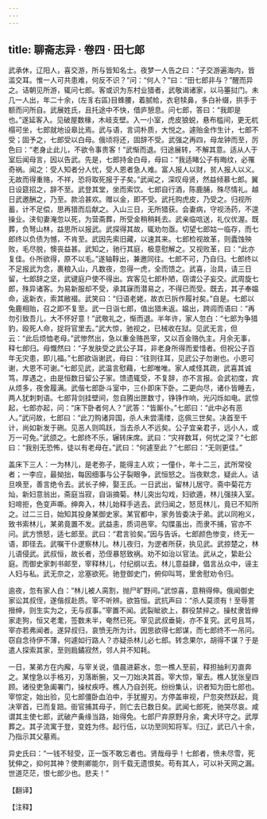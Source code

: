 ```yaml
---
---
---
```

title: 聊斋志异 · 卷四 · 田七郎
---

武承休，辽阳人，喜交游，所与皆知名士。夜梦一人告之曰：“子交游遍海内，皆滥交耳。惟一人可共患难，何反不识？”问：“何人？”曰：“田七郎非与？”醒而异之。诘朝见所游，辄问七郎。客或识为东村业猎者，武敬谒诸家，以马箠挝门。未几一人出，年二十余，(左豸右區)目蜂腰，着腻帢，衣皂犊鼻，多白补缀，拱手于额而问所自。武展姓氏，且托途中不快，借庐憩息。问七郎，答曰：“我即是也。”遂延客入。见破屋数椽，木岐支壁。入一小室，虎皮狼蜕，悬布槛间，更无杌榻可坐，七郎就地设皋比焉。武与语，言词朴质，大悦之。遽贻金作生计，七郎不受；固予之，七郎受以白母。俄顷将还，固辞不受。武强之再四，母龙钟而至，厉色曰：“老身止此儿，不欲令事贵客！”武惭而退。归途展转，不解其意。适从人于室后闻母言，因以告武。先是，七郎持金白母，母曰：“我适睹公子有晦纹，必罹奇祸。闻之：受人知者分人忧，受人恩者急人难。富人报人以财，贫人报人以义。无故而得重赂，不祥，恐将取死报于子矣。”武闻之，深叹母贤，然益倾慕七郎。翼日设筵招之，辞不至。武登其堂，坐而索饮。七郎自行酒，陈鹿脯，殊尽情礼。越日武邀酬之，乃至。款洽甚欢。赠以金，即不受。武托购虎皮，乃受之。归视所蓄，计不足偿，思再猎而后献之。入山三日，无所猎获。会妻病，守视汤药，不遑操业。浃旬妻淹忽以死，为营斋葬，所受金稍稍耗去。武亲临唁送，礼仪优渥。既葬，负弩山林，益思所以报武。武探得其故，辄劝勿亟。切望七郎姑一临存，而七郎终以负债为憾，不肯至。武因先索旧藏，以速其来。七郎检视故革，则蠹蚀殃败，毛尽脱，懊丧益甚。武知之，驰行其庭，极意慰解之。又视败革，曰：“此亦复佳。仆所欲得，原不以毛。”遂轴鞟出，兼邀同往。七郎不可，乃自归。七郎终以不足报武为念，裹粮入山，凡数夜，忽得一虎，全而馈之。武喜，治具，请三日留，七郎辞之坚，武键庭户使不得出。宾客见七郎朴陋，窃谓公子妄交。武周旋七郎，殊异诸客。为易新服却不受，承其寐而潜易之，不得已而受。既去，其子奉媪命，返新衣，索其敝裰。武笑曰：“归语老姥，故衣已拆作履衬矣。”自是。七郎以兔鹿相贻，召之即不复至。武一日诣七郎，值出猎未返。媪出，跨闾而语曰：“再勿引致吾儿，大不怀好意！”武敬礼之，惭而退。半年许，家人忽白：“七郎为争猎豹，殴死人命，捉将官里去。”武大惊，驰视之，已械收在狱。见武无言，但云：“此后烦恤老母。”武惨然出，急以重金赂邑宰，又以百金赂仇主。月余无事，释七郎归。母慨然曰：“子发肤受之武公子耳，非老身所得而爱惜者。但祝公子百年无灾患，即儿福。”七郎欲诣谢武，母曰：“往则往耳，见武公子勿谢也。小恩可谢，大恩不可谢。”七郎见武，武温言慰藉，七郎唯唯。家人咸怪其疏，武喜其诚笃，厚遇之，由是恒数日留公子家。馈遗辄受，不复辞，亦不言报。会武初度，宾从烦多，夜舍履满。武偕七郎卧斗室中，三仆即床下卧。二更向尽，诸仆皆睡去，两人犹刺刺语。七郎背剑挂壁间，忽自腾出匣数寸，铮铮作响，光闪烁如电。武惊起，七郎亦起，问：“床下卧者何人？”武答：“皆厮仆。”七郎曰：“此中必有恶人。”武问故，七郎曰：“此刀购诸异国，杀人未尝濡缕，迄佩三世矣。决首至千计，尚如新发于硎。见恶人则鸣跃，当去杀人不远矣。公子宜亲君子，远小人，或万一可免。”武颌之。七郎终不乐，辗转床席。武曰：“灾祥数耳，何忧之深？”七郎曰：“我别无恐怖，徒以有老母在。”武曰：“何遽至此？”七郎曰：“无则更佳。”

盖床下三人：一为林儿，是老弥子，能得主人欢；一僮仆，年十二三，武所常役者；一李应，最拗拙，每因细事与公子裂眼争，武恒怒之。当夜默念，疑此人。诘旦唤至，善言绝令去。武长子绅，娶王氏。一日武出，留林儿居守。斋中菊花方灿，新妇意翁出，斋庭当寂，自诣摘菊。林儿突出勾戏，妇欲遁，林儿强挟入室。妇啼拒，色变声嘶。绅奔入，林儿始释手逃去。武归闻之，怒觅林儿，竟已不知所之。过二三日，始知其投身某御史家。某官都中，家务皆委决于弟。武以同袍义，致书索林儿，某弟竟置不发。武益恚，质词邑宰。勾牒虽出，而隶不捕，官亦不问。武方愤怒，适七郎至。武曰：“君言验矣。”因与告诉。七郎颜色惨变，终无一语，即径去。武嘱干仆逻察林儿。林儿夜归，为逻者所获，执见武。武掠楚之，林儿语侵武。武叔恒，故长者，恐侄暴怒致祸。劝不如治以官法。武从之，絷赴公庭。而御史家刺书邮至，宰释林儿，付纪纲以去。林儿意益肆，倡言丛众中，诬主人妇与私。武无奈之，忿塞欲死。驰登御史门，俯仰叫骂，里舍慰劝令归。

逾夜，忽有家人白：“林儿被人脔割，抛尸旷野间。”武惊喜，意稍得伸。俄闻御史家讼其叔侄，遂偕叔赴质。宰不听辨。欲笞恒。武抗声曰：“杀人莫须有！至辱詈搢绅，则生实为之，无与叔事。”宰置不闻。武裂眦欲上，群役禁捽之。操杖隶皆绅家走狗，恒又老耄，签数未半，奄然已死。宰见武叔垂毙，亦不复究。武号且骂，宰亦若弗闻者。遂舁叔归，哀愤无所为计。因思欲得七郎谋，而七郎终不一吊问。窃自念待伊不薄，何遽如行路人？亦疑杀林儿必七郎。转念果尔，胡得不谋？于是遣人探索其家，至则扃鐍寂然，邻人并不知耗。

一日，某弟方在内廨，与宰关说，值晨进薪水，忽一樵人至前，释担抽利刃直奔之。某惶急以手格刃，刃落断腕，又一刀始决其首。宰大惊，窜去。樵人犹张皇四顾。诸役吏急阖署门，操杖疾呼。樵人乃自刭死。纷纷集认，识者知为田七郎也。宰惊定，始出验，见七郎僵卧血泊中，手犹握刃。方停盖审视，尸忽突然跃起，竟决宰首，已而复踣。衙官捕其母子，则亡去已数日矣。武闻七郎死，驰哭尽哀。咸谓其主使七郎，武破产夤缘当路，始得免。七郎尸弃原野月余，禽犬环守之。武厚葬之。其子流寓于登，变姓为佟。起行伍，以功至同知将军。归辽，武已八十余，乃指示其父墓焉。

异史氏曰：“一钱不轻受，正一饭不敢忘者也。贤哉母乎！七郎者，愤未尽雪，死犹伸之，抑何其神？使荆卿能尔，则千载无遗恨矣。苟有其人，可以补天网之漏。世道茫茫，恨七郎少也。悲夫！”

【翻译】

【注释】

